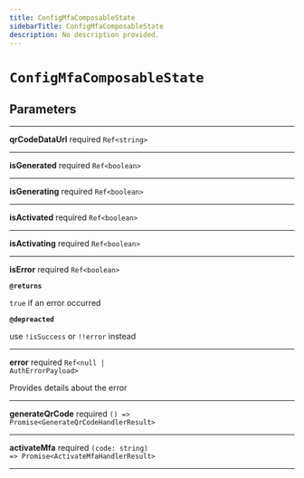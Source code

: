 ```yaml
---
title: ConfigMfaComposableState
sidebarTitle: ConfigMfaComposableState
description: No description provided.
---
```


# `ConfigMfaComposableState`

## Parameters

---

**<span className="parameter-name">qrCodeDataUrl</span>** <span className="optional-status">required</span> <code>Ref&lt;string&gt;</code>

---

**<span className="parameter-name">isGenerated</span>** <span className="optional-status">required</span> <code>Ref&lt;boolean&gt;</code>

---

**<span className="parameter-name">isGenerating</span>** <span className="optional-status">required</span> <code>Ref&lt;boolean&gt;</code>

---

**<span className="parameter-name">isActivated</span>** <span className="optional-status">required</span> <code>Ref&lt;boolean&gt;</code>

---

**<span className="parameter-name">isActivating</span>** <span className="optional-status">required</span> <code>Ref&lt;boolean&gt;</code>

---

**<span className="parameter-name">isError</span>** <span className="optional-status">required</span> <code>Ref&lt;boolean&gt;</code>

**`@returns`**

`true` if an error occurred

**`@depreacted`**

use `!isSuccess` or `!!error` instead

---

**<span className="parameter-name">error</span>** <span className="optional-status">required</span> <code>Ref&lt;null &#124; AuthErrorPayload&gt;</code>

Provides details about the error

---

**<span className="parameter-name">generateQrCode</span>** <span className="optional-status">required</span> <code>() =&gt; Promise&lt;GenerateQrCodeHandlerResult&gt;</code>

---

**<span className="parameter-name">activateMfa</span>** <span className="optional-status">required</span> <code>(code: string) =&gt; Promise&lt;ActivateMfaHandlerResult&gt;</code>

---
